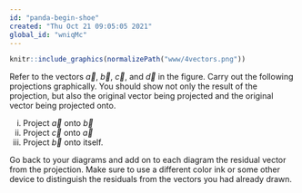 ```yaml
---
id: "panda-begin-shoe"
created: "Thu Oct 21 09:05:05 2021"
global_id: "wniqMc"
---
```


```r
knitr::include_graphics(normalizePath("www/4vectors.png"))
```

Refer to  the vectors $\vec{a}$,  $\vec{b}$,  $\vec{c}$, and  $\vec{d}$ in  the figure. Carry  out the  following  projections graphically.  You should show not only the result  of the  projection, but also the original  vector being  projected and the original vector being  projected onto.

i. Project $\vec{a}$  onto  $\vec{b}$
ii.  Project $\vec{c}$ onto $\vec{a}$
iii.  Project $\vec{b}$  onto  itself.

Go back to your diagrams and add on to  each diagram the residual vector from  the projection. Make sure to use a different color ink or some other device to  distinguish the residuals from the vectors you had already drawn.

